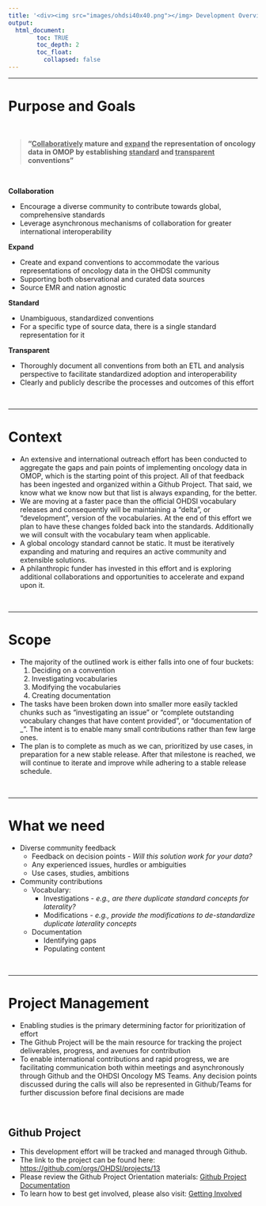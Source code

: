 ```yaml
---
title: '<div><img src="images/ohdsi40x40.png"></img> Development Overview</div>'
output: 
  html_document:
        toc: TRUE
        toc_depth: 2
        toc_float:
          collapsed: false
---
```



---

# **Purpose and Goals**

<br> 

> **"<ins>Collaboratively</ins> mature and <ins>expand</ins> the representation of oncology data in OMOP by establishing <ins>standard</ins> and <ins>transparent</ins> conventions"**

<br> 

**Collaboration**

 - Encourage a diverse community to contribute towards global, comprehensive standards
 - Leverage asynchronous mechanisms of collaboration for greater international interoperability



**Expand**

 - Create and expand conventions to accommodate the various representations of oncology data in the OHDSI community
 - Supporting both observational and curated data sources
 - Source EMR and nation agnostic
 
**Standard**

 - Unambiguous, standardized conventions
 - For a specific type of source data, there is a single standard representation for it

**Transparent**

 - Thoroughly document all conventions from both an ETL and analysis perspective to facilitate standardized adoption and interoperability 
 - Clearly and publicly describe the processes and outcomes of this effort

<br>

---

# **Context**

 - An extensive and international outreach effort has been conducted to aggregate the gaps and pain points of implementing oncology data in OMOP, which is the starting point of this project. All of that feedback has been ingested and organized within a Github Project. That said, we know what we know now but that list is always expanding, for the better. 
 -	We are moving at a faster pace than the official OHDSI vocabulary releases and consequently will be maintaining a “delta”, or “development”, version of the vocabularies. At the end of this effort we plan to have these changes folded back into the standards. Additionally we will consult with the vocabulary team when applicable.
 -  A global oncology standard cannot be static. It must be iteratively expanding and maturing and requires an active community and extensible solutions. 
 - A philanthropic funder has invested in this effort and is exploring additional collaborations and opportunities to accelerate and expand upon it. 
 
<br>

--- 
 
# **Scope**

 - The majority of the outlined work is either falls into one of four buckets:
    1) Deciding on a convention
    2) Investigating vocabularies
    3) Modifying the vocabularies 
    4) Creating documentation
 - The tasks have been broken down into smaller more easily tackled chunks such as “investigating an issue” or “complete outstanding vocabulary changes that have content provided”, or “documentation of _”. The intent is to enable many small contributions rather than few large ones.
 - The plan is to complete as much as we can, prioritized by use cases, in preparation for a new stable release. After that milestone is reached, we will continue to iterate and improve while adhering to a stable release schedule.

<br>

---


# **What we need**

 - Diverse community feedback 
   - Feedback on decision points - *Will this solution work for your data?*
   - Any experienced issues, hurdles or ambiguities
   - Use cases, studies, ambitions 
 - Community contributions
    - Vocabulary:
      - Investigations - *e.g., are there duplicate standard concepts for laterality?*  
      - Modifications  - *e.g., provide the modifications to de-standardize duplicate laterality concepts*
    - Documentation
      - Identifying gaps 
      - Populating content 


<br>

---


# **Project Management**

 - Enabling studies is the primary determining factor for prioritization of effort
 - The Github Project will be the main resource for tracking the project deliverables, progress, and avenues for contribution
 - To enable international contributions and rapid progress, we are facilitating communication both within meetings and asynchronously through Github and the OHDSI Oncology MS Teams. Any decision points discussed during the calls will also be represented in Github/Teams for further discussion before final decisions are made

<br>



## Github Project

-   This development effort will be tracked and managed through Github.
-   The link to the project can be found here: <https://github.com/orgs/OHDSI/projects/13>
-   Please review the Github Project Orientation materials: [Github Project Documentation](githubProject.html)
-   To learn how to best get involved, please also visit: [Getting Involved](gettingInvolved.html)


